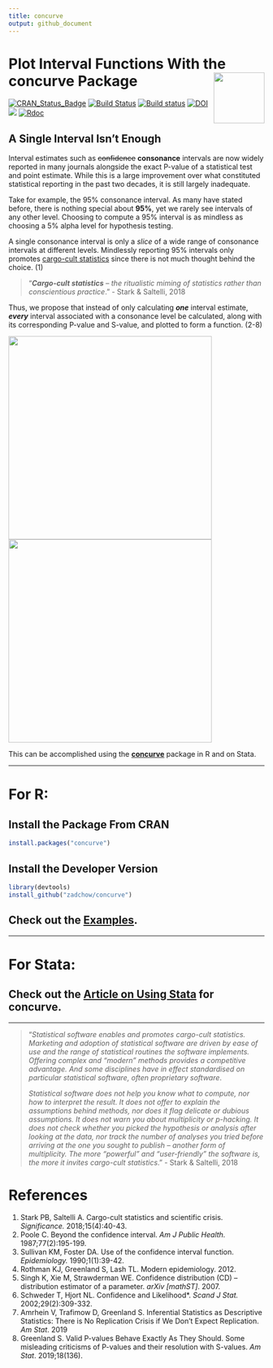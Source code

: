 ```yaml
---
title: concurve
output: github_document
---
```

Plot Interval Functions With the concurve Package <img src="man/figures/logo.svg" align="right" width="100" />
================

[![CRAN\_Status\_Badge](http://www.r-pkg.org/badges/version/concurve)](https://cran.r-project.org/package=concurve)
[![Build Status](https://travis-ci.org/Zadchow/concurve.svg?branch=master)](https://travis-ci.org/Zadchow/concurve)
[![Build status](https://ci.appveyor.com/api/projects/status/v8sp9x96dap2om9s?svg=true)](https://ci.appveyor.com/project/Zadchow/concurve)
[![DOI](https://zenodo.org/badge/165464881.svg)](https://zenodo.org/badge/latestdoi/165464881)
[![](https://cranlogs.r-pkg.org/badges/grand-total/concurve)](https://cran.r-project.org/package=concurve)
[![Rdoc](http://www.rdocumentation.org/badges/version/concurve)](http://www.rdocumentation.org/packages/concurve)

## A Single Interval Isn’t Enough

Interval estimates such as ~~confidence~~ **consonance** intervals
are now widely reported in many journals alongside the exact P-value of a statistical test and point
estimate. While this is a large improvement over what constituted statistical
reporting in the past two decades, it is still largely inadequate.

Take for example, the 95% consonance interval. As many have stated
before, there is nothing special about **95%**, yet we rarely see
intervals of any other level. Choosing to compute a 95% interval is as
mindless as choosing a 5% alpha level for hypothesis testing. 

A single consonance interval is only a *slice* of a wide range of
consonance intervals at different levels. Mindlessly reporting 95% intervals
only promotes [cargo-cult
statistics](https://rss.onlinelibrary.wiley.com/doi/10.1111/j.1740-9713.2018.01174.x)
since there is not much thought behind the choice. (1)

> “***Cargo-cult statistics*** – *the ritualistic miming of statistics
> rather than conscientious practice*.” -  Stark & Saltelli, 2018

Thus, we propose that instead of only calculating ***one*** interval
estimate, ***every*** interval associated with a consonance level be
calculated, along with its corresponding P-value and S-value, and plotted to form a function. (2-8)

<img src="https://res.cloudinary.com/less-likely/image/upload/v1557366230/Site/FrontConsonance.svg" align="center" width="400" />
<img src="https://res.cloudinary.com/less-likely/image/upload/v1557366230/Site/FrontSurprisal.svg" align="center" width="400" />

This can be accomplished using the [**concurve**](https://github.com/Zadchow/concurve)</span>
package in R and on Stata.

* * * 

# For R:

## Install the Package From CRAN

``` r
install.packages("concurve")
```

## Install the Developer Version

```r
library(devtools)
install_github("zadchow/concurve")
```

## Check out the [Examples](https://data.lesslikely.com/concurve/articles/examples.html).

* * * 

# For Stata:

## Check out the [Article on Using Stata](https://data.lesslikely.com/concurve/articles/stata.html) for concurve.

* * * 


> "*Statistical software enables and promotes cargo-cult statistics.
> Marketing and adoption of statistical software are driven by ease of
> use and the range of statistical routines the software implements.
> Offering complex and “modern” methods provides a competitive
> advantage. And some disciplines have in effect standardised on
> particular statistical software, often proprietary software*.
> 
> *Statistical software does not help you know what to compute, nor how
> to interpret the result. It does not offer to explain the assumptions
> behind methods, nor does it flag delicate or dubious assumptions. It
> does not warn you about multiplicity or p-hacking. It does not check
> whether you picked the hypothesis or analysis after looking at the
> data, nor track the number of analyses you tried before arriving at
> the one you sought to publish – another form of multiplicity. The more
> “powerful” and “user-friendly” the software is, the more it invites
> cargo-cult statistics*." - Stark & Saltelli, 2018

# References

1.  Stark PB, Saltelli A. Cargo-cult statistics and scientific crisis.
    _Significance._ 2018;15(4):40-43. 
2.  Poole C. Beyond the confidence interval. 
    _Am J Public Health._ 1987;77(2):195-199. 
3.  Sullivan KM, Foster DA. Use of the confidence interval function.
    _Epidemiology._ 1990;1(1):39-42.
4.  Rothman KJ, Greenland S, Lash TL. Modern epidemiology. 2012.
5.  Singh K, Xie M, Strawderman WE. Confidence distribution (CD) -- distribution estimator of a parameter. 
    _arXiv [mathST]_. 2007. 
6.  Schweder T, Hjort NL. Confidence and Likelihood*. 
    _Scand J Stat._ 2002;29(2):309-332. 
7.  Amrhein V, Trafimow D, Greenland S. Inferential Statistics as Descriptive Statistics: There is No Replication     Crisis if We Don't Expect Replication. _Am Stat_. 2019
8.  Greenland S. Valid P-values Behave Exactly As They Should. Some misleading criticisms of P-values and their      resolution with S-values. _Am Stat_. 2019;18(136).
